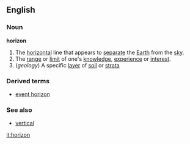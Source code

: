 ==English==
===Noun===
'''horizon'''
{{wikipedia}}
#The [[horizontal]] line that appears to [[separate]] the [[Earth]] from the [[sky]].
#The [[range]] or [[limit]] of one's [[knowledge]], [[experience]] or [[interest]].
#(''geology'') A specific [[layer]] of [[soil]] or [[strata]]
===Derived terms===
*[[event horizon]]
===See also===
*[[vertical]]

[[it:horizon]]